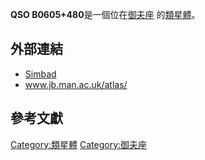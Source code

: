 {{Galaxy
  | name = [[QSO|QSO]] B0605+480
  | image =
  | epoch = [[J2000|J2000]]
  | ra = {{RA|06|09|32.50}}<ref name="ned">{{cite web
  | title=NASA/IPAC Extragalactic Database
  | work=Results for QSO B0605+480
  | url=http://nedwww.ipac.caltech.edu/
  | accessdate=2006-10-26
  | archive-date=2011-05-14
  | archive-url=https://web.archive.org/web/20110514100451/http://nedwww.ipac.caltech.edu/
  | dead-url=no
  }}</ref>
  | dec = {{DEC|+48|04|16.2}}<ref name="ned" />
  | constellation name = [[御夫座|御夫座]]
  | z = 0.276952 ± 0.000067 [[kilometer|km]]/[[second|s]]<ref name="ned" />
  | type = E<ref name="ned" />
  | dist_ly = 103.39272 [[ly|ly]] (31.7 [[kpc|kpc]]) 
  | appmag_v = 18.5
  | size_v = 11.5´x11.5´
  | notes = First quasar discovered
  | names = [[DA|DA]] 197 , [[LEDA|LEDA]] 2817558 , [[3C星表|3C]] 153 , [[4C|4C]] 48.15 
}}
'''QSO B0605+480 '''是一個位在[[御夫座|御夫座]] 的[[類星體|類星體]]。
== 外部連結 ==
{{天文小作品}}
* [http://simbad.u-strasbg.fr/simbad/sim-id?protocol=html&Ident=QSO+B0605%2B480&NbIdent=1&Radius=2&Radius.unit=arcmin&submit=submit+id Simbad]
* [http://www.jb.man.ac.uk/atlas/object/3C153.html www.jb.man.ac.uk/atlas/]{{Wayback|url=http://www.jb.man.ac.uk/atlas/object/3C153.html |date=20080508232930 }}
== 參考文獻 ==

{{reflist}}

{{類星體小作品}}

[[Category:類星體|Category:類星體]]
[[Category:御夫座|Category:御夫座]]